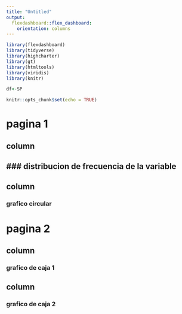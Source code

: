 ```yaml
---
title: "Untitled"
output: 
  flexdashboard::flex_dashboard:
    orientation: columns
---
```


```r
library(flexdashboard)
library(tidyverse)
library(highcharter)
library(gt)
library(htmltools)
library(viridis)
library(knitr)

df<-SP

knitr::opts_chunk$set(echo = TRUE)

```


# pagina 1

## column {data-width="600"}
### distribucion de frecuencia de la variable 
----------------------------------------------------

## column {data-width="400"}
### grafico circular








# pagina 2
## column {data-width="500"}
### grafico de caja 1

## column {data-width="500"}
### grafico de caja 2

